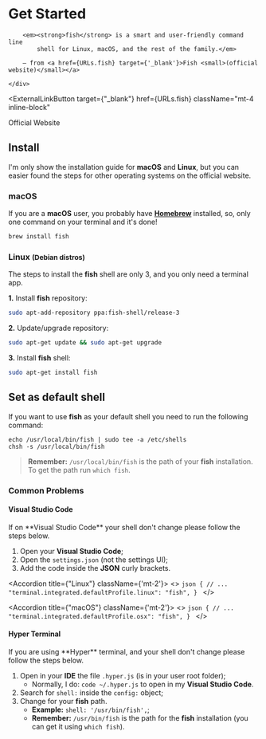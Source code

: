 
# Get Started

<Bleed>
    <div style={{ border: '1px solid #888', padding: '4rem 2.5rem', textAlign: 'center' }}>
        <ImQuotesLeft className={'w-10 h-10 mx-auto mb-4 text-blue-500'} />

        <em><strong>fish</strong> is a smart and user-friendly command line
            shell for Linux, macOS, and the rest of the family.</em>

        — from <a href={URLs.fish} target={'_blank'}>Fish <small>(official website)</small></a>

    </div>

</Bleed>

<ExternalLinkButton
  target={"_blank"}
  href={URLs.fish}
  className="mt-4 inline-block"
>
  <span>Official Website</span>
</ExternalLinkButton>

## Install

I'm only show the installation guide for **macOS** and **Linux**, but you can easier found the steps for other operating systems on the official
website.

### macOS

If you are a **macOS** user, you probably have **[Homebrew](https://brew.sh/)** installed, so, only one command on your terminal and it's done!

```bash
brew install fish
```

### Linux <small>(Debian distros)</small>

The steps to install the **fish** shell are only 3, and you only need a terminal app.

**1.** Install **fish** repository:

```bash
sudo apt-add-repository ppa:fish-shell/release-3
```

**2.** Update/upgrade repository:

```bash
sudo apt-get update && sudo apt-get upgrade
```

**3.** Install **fish** shell:

```bash
sudo apt-get install fish
```

## Set as default shell

If you want to use **fish** as your default shell you need to run the following command:

```shell
echo /usr/local/bin/fish | sudo tee -a /etc/shells
chsh -s /usr/local/bin/fish
```

> **Remember:** `/usr/local/bin/fish` is the path of your **fish** installation. To get the path run `which fish`.

### Common Problems

#### Visual Studio Code

<Callout>
  If on **Visual Studio Code** your shell don't change please follow the steps
  below.
</Callout>

1. Open your **Visual Studio Code**;
2. Open the `settings.json` (not the settings UI);
3. Add the code inside the **JSON** curly brackets.

<Accordion title={"Linux"} className={'mt-2'}>
<>
    ```json
    {
        // ...
        "terminal.integrated.defaultProfile.linux": "fish",
    }
    ```
</>
</Accordion>

<Accordion title={"macOS"} className={'mt-2'}>
    <>
    	```json
    	{
    		// ...
    		"terminal.integrated.defaultProfile.osx": "fish",
    	}
    	```
    </>

</Accordion>

<div className={"my-3"} />

#### Hyper Terminal

<Callout>
  If you are using **Hyper** terminal, and your shell don't change please follow
  the steps below.
</Callout>

1. Open in your **IDE** the file `.hyper.js` (is in your user root folder);
   - Normally, I do: `code ~/.hyper.js` to open in my **Visual Studio Code**.
1. Search for `shell:` inside the `config:` object;
1. Change for your **fish** path.
   - **Example:** `shell: '/usr/bin/fish',`;
   - **Remember:** `/usr/bin/fish` is the path for the **fish** installation (you can get it using `which fish`).
